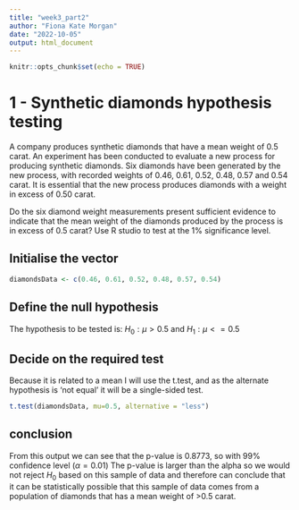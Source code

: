 ```yaml
---
title: "week3_part2"
author: "Fiona Kate Morgan"
date: "2022-10-05"
output: html_document
---
```


```r
knitr::opts_chunk$set(echo = TRUE)
```

# 1 - Synthetic diamonds hypothesis testing
A company produces synthetic diamonds that have a mean weight of 0.5 carat.
An experiment has been conducted to evaluate a new process for producing synthetic diamonds. Six diamonds have been generated by the new process, with recorded weights of 0.46, 0.61, 0.52, 0.48, 0.57 and 0.54 carat.
It is essential that the new process produces diamonds with a weight in excess of 0.50 carat.

Do the six diamond weight measurements present sufficient evidence to indicate that the mean weight of the diamonds produced by the process is in excess of 0.5 carat? Use R studio to test at the 1% significance level.

## Initialise the vector
```r
diamondsData <- c(0.46, 0.61, 0.52, 0.48, 0.57, 0.54)
```

## Define the null hypothesis
The hypothesis to be tested is:
$H_0: \mu >0.5$ and $H_1:\mu<=0.5$

## Decide on the required test
Because it is related to a mean I will use the t.test, and as the alternate hypothesis is 'not equal' it will be a single-sided test. 

```r
t.test(diamondsData, mu=0.5, alternative = "less")
```

## conclusion
From this output we can see that the p-value is 0.8773, so with 99% confidence level ($\alpha=0.01$)
The p-value is larger than the alpha so we would not reject $H_0$ based on this sample of data and therefore can conclude that it can be statistically possible that this sample of data comes from a population of diamonds that has a mean weight of >0.5 carat. 
